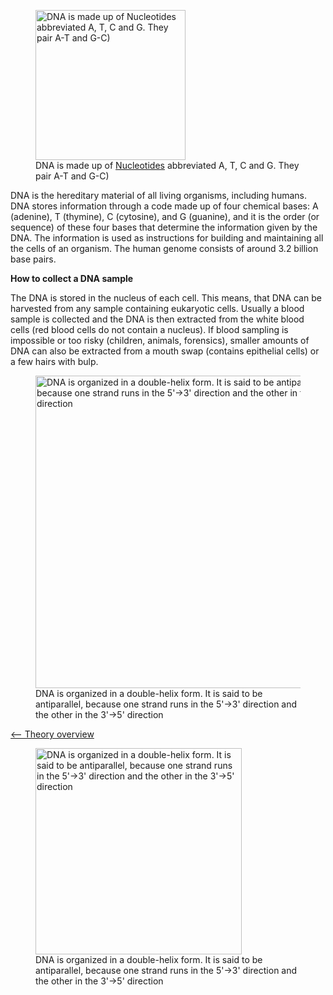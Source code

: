 [[File:DNA helix bases.png|right|frame|x240px|DNA is made up of [[Nucleotides]] abbreviated A, T, C and G. They pair A-T and G-C)]]

DNA is the hereditary material of all living organisms, including humans. DNA stores information through a code made up of four chemical bases: A (adenine), T (thymine), C (cytosine), and G (guanine), and it is the order (or sequence) of these four bases that determine the information given by the DNA. The information is used as instructions for building and maintaining all the cells of an organism. The human genome consists of around 3.2 billion base pairs.


'''How to collect a DNA sample'''

The DNA is stored in the nucleus of each cell. This means, that DNA can be harvested from any sample containing eukaryotic cells. Usually a blood sample is collected and the DNA is then extracted from the white blood cells (red blood cells do not contain a nucleus). If blood sampling is impossible or too risky (children, animals, forensics), smaller amounts of DNA can also be extracted from a mouth swap (contains epithelial cells) or a few hairs with bulp.

[[File:DNA helix copy.jpg|right|frame|x500px|DNA is organized in a double-helix form. It is said to be antiparallel, because one strand runs in the 5'->3' direction and the other in the 3'->5' direction]]


[[Animal Genetics|<-- Theory overview]]



[[File:Dna chemical.png|right|frame|x330px|DNA is organized in a double-helix form. It is said to be antiparallel, because one strand runs in the 5'->3' direction and the other in the 3'->5' direction]]